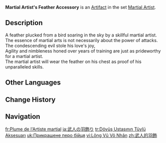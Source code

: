 {{Artifact Infobox
|image = Item Martial Artist's Feather Accessory.png
|set   = Martial Artist
|piece = Plume of Death
}}
{{Description|A common bird feather. Experts use it to practice strength control, while rookies use it to make fans.}}
'''Martial Artist's Feather Accessory''' is an [[Artifact]] in the set [[Martial Artist]].

==Description==
A feather plucked from a bird soaring in the sky by a skillful martial artist.<br>The essence of martial arts is not necessarily about the power of attacks.<br>The condescending evil stole his love's joy,<br>Agility and nimbleness honed over years of training are just as prideworthy for a martial artist.<br>The martial artist will wear the feather on his chest as proof of his unparalleled skills.

==Other Languages==
{{Other Languages
|en      = Martial Artist's Feather Accessory
|zhs     = 武人的羽饰
|zhs_rm  = Wǔrén de Yǔ Shì
|zht     = 武人的羽飾
|zht_rm  = Wǔrén de Yǔ Shì
|zh_tl   = Martial Artist's Feather Accessory
|ja      = 武人の羽飾り
|ja_rm   = Bujin no Hanekazari
|ja_tl   = Martial Artist's Feather Accessory
|ko      = 무인의 깃털장식
|ko_rm   = Mu'in-ui Git'teol Jangsik
|ko_tl   = Warrior's Feather Accessory
|es      = Pluma del Artista Marcial
|es_tl   = Martial Artist's Feather
|fr      = Plume de l'Artiste martial
|fr_tl   = Feather of the Martial Artist
|ru      = Перо воина
|ru_tl   = Warrior's Feather
|th      = Martial Artist's Feathered Accessory
|vi      = Lông Vũ Võ Nhân
|vi_tl   = Martial Artist's Feather
|de      = Kampfkünstler-Federschmuck
|de_tl   = Martial Artist's Feathered Accessory
|id      = Martial Artist's Feathered Accessory
|pt      = Acessório de Penas de Artista Marcial
|pt_tl   = 
|tr      = Dövüş Ustasının Tüylü Aksesuarı
|tr_tl   = The Martial Artist's Feathered Accessory
|it      = Piuma del marzialista
|it_tl   = 
}}

==Change History==
{{Change History|1.0}}

==Navigation==
{{Artifact Set Navbox|Martial Artist}}

[[fr:Plume de l'Artiste martial]]
[[ja:武人の羽飾り]]
[[tr:Dövüş Ustasının Tüylü Aksesuarı]]
[[uk:Прикрашене перо бійця]]
[[vi:Lông Vũ Võ Nhân]]
[[zh:武人的羽飾]]